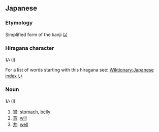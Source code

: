 == Japanese ==
===Etymology===
Simplified form of the kanji [[以]]

===Hiragana character===
'''い''' (i)

For a list of words starting with this hiragana see: [[Wiktionary:Japanese index い]]

===Noun===
'''い''' (i)

# [[胃]]: [[stomach]], [[belly]]
# [[意]]: [[will]]
# [[井]]: [[well]]